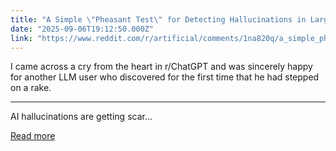 ```yaml
---
title: "A Simple \"Pheasant Test\" for Detecting Hallucinations in Large Language Models"
date: "2025-09-06T19:12:50.000Z"
link: "https://www.reddit.com/r/artificial/comments/1na820q/a_simple_pheasant_test_for_detecting/"
---
```


I came across a cry from the heart in r/ChatGPT and was sincerely happy for another LLM user who discovered for the first time that he had stepped on a rake.
 ***
  
AI hallucinations are getting scar...

[Read more](https://www.reddit.com/r/artificial/comments/1na820q/a_simple_pheasant_test_for_detecting/)
